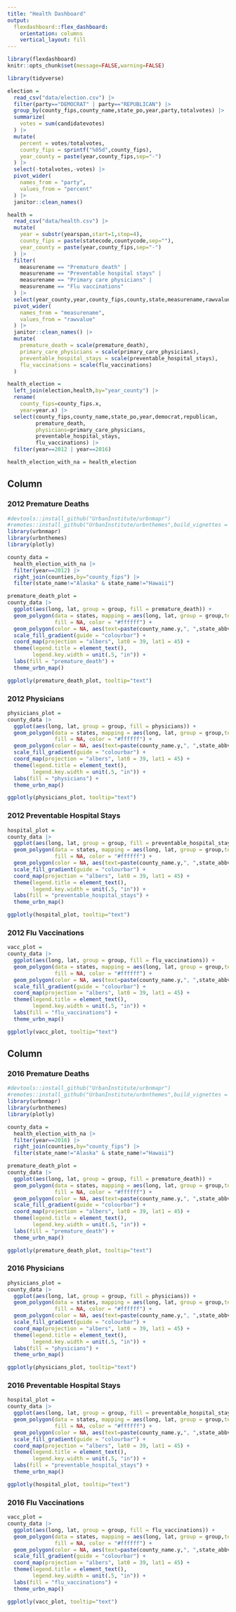 ```yaml
---
title: "Health Dashboard"
output: 
  flexdashboard::flex_dashboard:
    orientation: columns
    vertical_layout: fill
---
```


```r
library(flexdashboard)
knitr::opts_chunk$set(message=FALSE,warning=FALSE)
```


```r
library(tidyverse)

election =
  read_csv("data/election.csv") |>
  filter(party=="DEMOCRAT" | party=="REPUBLICAN") |>
  group_by(county_fips,county_name,state_po,year,party,totalvotes) |>
  summarize(
    votes = sum(candidatevotes)
  ) |>
  mutate(
    percent = votes/totalvotes,
    county_fips = sprintf("%05d",county_fips),
    year_county = paste(year,county_fips,sep="-")
  ) |>
  select(-totalvotes,-votes) |>
  pivot_wider(
    names_from = "party",
    values_from = "percent"
  ) |>
  janitor::clean_names()

health =
  read_csv("data/health.csv") |>
  mutate(
    year = substr(yearspan,start=1,stop=4),
    county_fips = paste(statecode,countycode,sep=""),
    year_county = paste(year,county_fips,sep="-")
  ) |>
  filter(
    measurename == "Premature death" |
    measurename == "Preventable hospital stays" |
    measurename == "Primary care physicians" |
    measurename == "Flu vaccinations"
  ) |>
  select(year_county,year,county_fips,county,state,measurename,rawvalue) |>
  pivot_wider(
    names_from = "measurename",
    values_from = "rawvalue"
  ) |>
  janitor::clean_names() |>
  mutate(
    premature_death = scale(premature_death),
    primary_care_physicians = scale(primary_care_physicians),
    preventable_hospital_stays = scale(preventable_hospital_stays),
    flu_vaccinations = scale(flu_vaccinations)
  )

health_election =
  left_join(election,health,by="year_county") |>
  rename(
    county_fips=county_fips.x,
    year=year.x) |>
  select(county_fips,county_name,state_po,year,democrat,republican,
         premature_death,
         physicians=primary_care_physicians,
         preventable_hospital_stays,
         flu_vaccinations) |>
  filter(year==2012 | year==2016)

health_election_with_na = health_election
```

Column {data-width=500}
-----------------------------------------------------------------------

### 2012 Premature Deaths

```r
#devtools::install_github("UrbanInstitute/urbnmapr")
#remotes::install_github("UrbanInstitute/urbnthemes",build_vignettes = TRUE)
library(urbnmapr)
library(urbnthemes)
library(plotly)

county_data =
  health_election_with_na |>
  filter(year==2012) |>
  right_join(counties,by="county_fips") |>
  filter(state_name!="Alaska" & state_name!="Hawaii")

premature_death_plot =
county_data |>
  ggplot(aes(long, lat, group = group, fill = premature_death)) +
  geom_polygon(data = states, mapping = aes(long, lat, group = group,text=state_name),
               fill = NA, color = "#ffffff") +
  geom_polygon(color = NA, aes(text=paste(county_name.y,", ",state_abbv,": ", round(premature_death,2),sep=""))) +
  scale_fill_gradient(guide = "colourbar") +
  coord_map(projection = "albers", lat0 = 39, lat1 = 45) +
  theme(legend.title = element_text(),
        legend.key.width = unit(.5, "in")) +
  labs(fill = "premature_death") +
  theme_urbn_map()

ggplotly(premature_death_plot, tooltip="text")
```

### 2012 Physicians

```r
physicians_plot =
county_data |>
  ggplot(aes(long, lat, group = group, fill = physicians)) +
  geom_polygon(data = states, mapping = aes(long, lat, group = group,text=state_name),
               fill = NA, color = "#ffffff") +
  geom_polygon(color = NA, aes(text=paste(county_name.y,", ",state_abbv,": ", round(physicians,2),sep=""))) +
  scale_fill_gradient(guide = "colourbar") +
  coord_map(projection = "albers", lat0 = 39, lat1 = 45) +
  theme(legend.title = element_text(),
        legend.key.width = unit(.5, "in")) +
  labs(fill = "physicians") +
  theme_urbn_map()

ggplotly(physicians_plot, tooltip="text")
```

### 2012 Preventable Hospital Stays

```r
hospital_plot =
county_data |>
  ggplot(aes(long, lat, group = group, fill = preventable_hospital_stays)) +
  geom_polygon(data = states, mapping = aes(long, lat, group = group,text=state_name),
               fill = NA, color = "#ffffff") +
  geom_polygon(color = NA, aes(text=paste(county_name.y,", ",state_abbv,": ", round(preventable_hospital_stays,2),sep=""))) +
  scale_fill_gradient(guide = "colourbar") +
  coord_map(projection = "albers", lat0 = 39, lat1 = 45) +
  theme(legend.title = element_text(),
        legend.key.width = unit(.5, "in")) +
  labs(fill = "preventable_hospital_stays") +
  theme_urbn_map()

ggplotly(hospital_plot, tooltip="text")
```

### 2012 Flu Vaccinations

```r
vacc_plot =
county_data |>
  ggplot(aes(long, lat, group = group, fill = flu_vaccinations)) +
  geom_polygon(data = states, mapping = aes(long, lat, group = group,text=state_name),
               fill = NA, color = "#ffffff") +
  geom_polygon(color = NA, aes(text=paste(county_name.y,", ",state_abbv,": ", round(flu_vaccinations,2),sep=""))) +
  scale_fill_gradient(guide = "colourbar") +
  coord_map(projection = "albers", lat0 = 39, lat1 = 45) +
  theme(legend.title = element_text(),
        legend.key.width = unit(.5, "in")) +
  labs(fill = "flu_vaccinations") +
  theme_urbn_map()

ggplotly(vacc_plot, tooltip="text")
```

Column {data-width=500}
-----------------------------------------------------------------------

### 2016 Premature Deaths

```r
#devtools::install_github("UrbanInstitute/urbnmapr")
#remotes::install_github("UrbanInstitute/urbnthemes",build_vignettes = TRUE)
library(urbnmapr)
library(urbnthemes)
library(plotly)

county_data =
  health_election_with_na |>
  filter(year==2016) |>
  right_join(counties,by="county_fips") |>
  filter(state_name!="Alaska" & state_name!="Hawaii")

premature_death_plot =
county_data |>
  ggplot(aes(long, lat, group = group, fill = premature_death)) +
  geom_polygon(data = states, mapping = aes(long, lat, group = group,text=state_name),
               fill = NA, color = "#ffffff") +
  geom_polygon(color = NA, aes(text=paste(county_name.y,", ",state_abbv,": ", round(premature_death,2),sep=""))) +
  scale_fill_gradient(guide = "colourbar") +
  coord_map(projection = "albers", lat0 = 39, lat1 = 45) +
  theme(legend.title = element_text(),
        legend.key.width = unit(.5, "in")) +
  labs(fill = "premature_death") +
  theme_urbn_map()

ggplotly(premature_death_plot, tooltip="text")
```

### 2016 Physicians

```r
physicians_plot =
county_data |>
  ggplot(aes(long, lat, group = group, fill = physicians)) +
  geom_polygon(data = states, mapping = aes(long, lat, group = group,text=state_name),
               fill = NA, color = "#ffffff") +
  geom_polygon(color = NA, aes(text=paste(county_name.y,", ",state_abbv,": ", round(physicians,2),sep=""))) +
  scale_fill_gradient(guide = "colourbar") +
  coord_map(projection = "albers", lat0 = 39, lat1 = 45) +
  theme(legend.title = element_text(),
        legend.key.width = unit(.5, "in")) +
  labs(fill = "physicians") +
  theme_urbn_map()

ggplotly(physicians_plot, tooltip="text")
```

### 2016 Preventable Hospital Stays

```r
hospital_plot =
county_data |>
  ggplot(aes(long, lat, group = group, fill = preventable_hospital_stays)) +
  geom_polygon(data = states, mapping = aes(long, lat, group = group,text=state_name),
               fill = NA, color = "#ffffff") +
  geom_polygon(color = NA, aes(text=paste(county_name.y,", ",state_abbv,": ", round(preventable_hospital_stays,2),sep=""))) +
  scale_fill_gradient(guide = "colourbar") +
  coord_map(projection = "albers", lat0 = 39, lat1 = 45) +
  theme(legend.title = element_text(),
        legend.key.width = unit(.5, "in")) +
  labs(fill = "preventable_hospital_stays") +
  theme_urbn_map()

ggplotly(hospital_plot, tooltip="text")
```

### 2016 Flu Vaccinations

```r
vacc_plot =
county_data |>
  ggplot(aes(long, lat, group = group, fill = flu_vaccinations)) +
  geom_polygon(data = states, mapping = aes(long, lat, group = group,text=state_name),
               fill = NA, color = "#ffffff") +
  geom_polygon(color = NA, aes(text=paste(county_name.y,", ",state_abbv,": ", round(flu_vaccinations,2),sep=""))) +
  scale_fill_gradient(guide = "colourbar") +
  coord_map(projection = "albers", lat0 = 39, lat1 = 45) +
  theme(legend.title = element_text(),
        legend.key.width = unit(.5, "in")) +
  labs(fill = "flu_vaccinations") +
  theme_urbn_map()

ggplotly(vacc_plot, tooltip="text")
```
